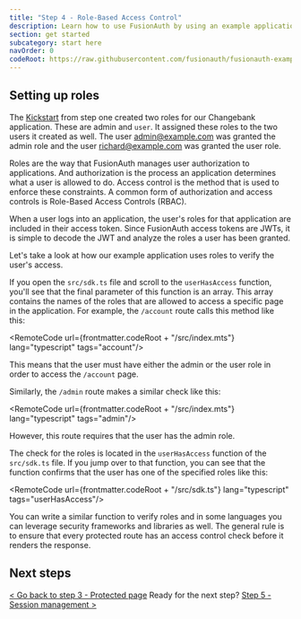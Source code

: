 ```yaml
---
title: "Step 4 - Role-Based Access Control"
description: Learn how to use FusionAuth by using an example application that has a protected page defined.
section: get started
subcategory: start here
navOrder: 0
codeRoot: https://raw.githubusercontent.com/fusionauth/fusionauth-example-get-started/main
---
```


<ExpectedTime duration={4}/>

## Setting up roles

The [Kickstart](/docs/get-started/download-and-install/development/kickstart) from step one created two roles for our Changebank application. These are <InlineFieldValue>admin</InlineFieldValue> and `user`. It assigned these roles to the two users it created as well. The user <InlineFieldValue>admin@example.com</InlineFieldValue> was granted the <InlineFieldValue>admin</InlineFieldValue> role and the user <InlineFieldValue>richard@example.com</InlineFieldValue> was granted the <InlineFieldValue>user</InlineFieldValue> role.

Roles are the way that FusionAuth manages user authorization to applications. And authorization is the process an application determines what a user is allowed to do. Access control is the method that is used to enforce these constraints. A common form of authorization and access controls is Role-Based Access Controls (RBAC).

When a user logs into an application, the user's roles for that application are included in their access token. Since FusionAuth access tokens are JWTs, it is simple to decode the JWT and analyze the roles a user has been granted.

Let's take a look at how our example application uses roles to verify the user's access.

If you open the `src/sdk.ts` file and scroll to the `userHasAccess` function, you'll see that the final parameter of this function is an array. This array contains the names of the roles that are allowed to access a specific page in the application. For example, the `/account` route calls this method like this:

<RemoteCode url={frontmatter.codeRoot + "/src/index.mts"} lang="typescript" tags="account"/>

This means that the user must have either the <InlineFieldValue>admin</InlineFieldValue> or the <InlineFieldValue>user</InlineFieldValue> role in order to access the `/account` page.

Similarly, the `/admin` route makes a similar check like this:

<RemoteCode url={frontmatter.codeRoot + "/src/index.mts"} lang="typescript" tags="admin"/>

However, this route requires that the user has the <InlineFieldValue>admin</InlineFieldValue> role.

The check for the roles is located in the `userHasAccess` function of the `src/sdk.ts` file. If you jump over to that function, you can see that the function confirms that the user has one of the specified roles like this:

<RemoteCode url={frontmatter.codeRoot + "/src/sdk.ts"} lang="typescript" tags="userHasAccess"/>

You can write a similar function to verify roles and in some languages you can leverage security frameworks and libraries as well. The general rule is to ensure that every protected route has an access control check before it renders the response.

## Next steps

[\< Go back to step 3 - Protected page](step-3) <span class="inline-block mx-6 font-bold">Ready for the next step?</span> [Step 5 - Session management \>](step-5)


